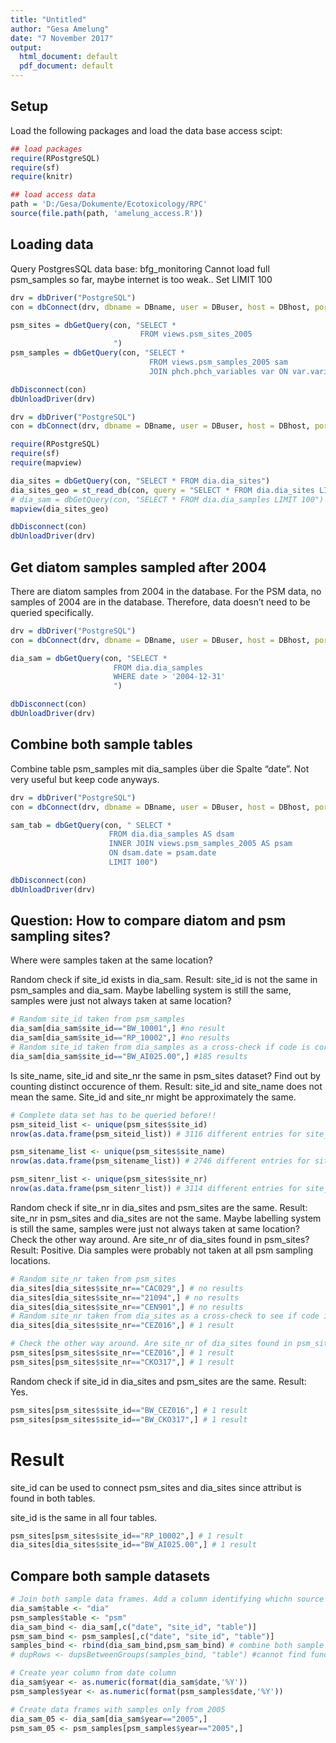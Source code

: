 ```yaml
---
title: "Untitled"
author: "Gesa Amelung"
date: "7 November 2017"
output:
  html_document: default
  pdf_document: default
---
```


## Setup

Load the following packages and load the data base access scipt:

```r
## load packages
require(RPostgreSQL)
require(sf)
require(knitr)

## load access data
path = 'D:/Gesa/Dokumente/Ecotoxicology/RPC'
source(file.path(path, 'amelung_access.R'))

```

## Loading data

Query PostgresSQL data base: bfg_monitoring
Cannot load full psm_samples so far, maybe internet is too weak.. Set LIMIT 100

```r
drv = dbDriver("PostgreSQL")
con = dbConnect(drv, dbname = DBname, user = DBuser, host = DBhost, port = DBport, password = DBpassword)

psm_sites = dbGetQuery(con, "SELECT *
                             FROM views.psm_sites_2005
                       ")
psm_samples = dbGetQuery(con, "SELECT *
                               FROM views.psm_samples_2005 sam
                               JOIN phch.phch_variables var ON var.variable_id = sam.variable_id LIMIT 1000")

dbDisconnect(con)
dbUnloadDriver(drv)
```

```r
drv = dbDriver("PostgreSQL")
con = dbConnect(drv, dbname = DBname, user = DBuser, host = DBhost, port = DBport, password = DBpassword)

require(RPostgreSQL)
require(sf)
require(mapview)

dia_sites = dbGetQuery(con, "SELECT * FROM dia.dia_sites")
dia_sites_geo = st_read_db(con, query = "SELECT * FROM dia.dia_sites LIMIT 10")
# dia_sam = dbGetQuery(con, "SELECT * FROM dia.dia_samples LIMIT 100")
mapview(dia_sites_geo)

dbDisconnect(con)
dbUnloadDriver(drv)
```

## Get  diatom samples sampled after 2004

There are diatom samples from 2004 in the database. For the PSM data, no samples of 2004 are in the database. Therefore, data doesn't need to be queried specifically.

```r
drv = dbDriver("PostgreSQL")
con = dbConnect(drv, dbname = DBname, user = DBuser, host = DBhost, port = DBport, password = DBpassword)

dia_sam = dbGetQuery(con, "SELECT *
                       FROM dia.dia_samples
                       WHERE date > '2004-12-31'
                       ")

dbDisconnect(con)
dbUnloadDriver(drv)
```

## Combine both sample tables

Combine table psm_samples mit dia_samples über die Spalte "date".
Not very useful but keep code anyways.

```r
drv = dbDriver("PostgreSQL")
con = dbConnect(drv, dbname = DBname, user = DBuser, host = DBhost, port = DBport, password = DBpassword)

sam_tab = dbGetQuery(con, " SELECT * 
                      FROM dia.dia_samples AS dsam
                      INNER JOIN views.psm_samples_2005 AS psam
                      ON dsam.date = psam.date
                      LIMIT 100")

dbDisconnect(con)
dbUnloadDriver(drv)
```

## Question: How to compare diatom and psm sampling sites?
Where were samples taken at the same location?

Random check if site_id exists in dia_sam.
Result: site_id is not the same in psm_samples and dia_sam.
Maybe labelling system is still the same, samples were just not always taken at same location?
```r
# Random site_id taken from psm_samples
dia_sam[dia_sam$site_id=="BW_10001",] #no result
dia_sam[dia_sam$site_id=="RP_10002",] #no results
# Random site_id taken from dia_samples as a cross-check if code is correct.
dia_sam[dia_sam$site_id=="BW_AI025.00",] #185 results

```
Is site_name, site_id and site_nr the same in psm_sites dataset? 
Find out by counting distinct occurence of them.
Result: site_id and site_name does not mean the same.
Site_id and site_nr might be approximately the same.
``` r
# Complete data set has to be queried before!!
psm_siteid_list <- unique(psm_sites$site_id)
nrow(as.data.frame(psm_siteid_list)) # 3116 different entries for site_id in psm_sites

psm_sitename_list <- unique(psm_sites$site_name)
nrow(as.data.frame(psm_sitename_list)) # 2746 different entries for site_name in psm_sites

psm_sitenr_list <- unique(psm_sites$site_nr)
nrow(as.data.frame(psm_sitenr_list)) # 3114 different entries for site_nr in psm_sites

```

Random check if site_nr in dia_sites and psm_sites are the same.
Result: site_nr in psm_sites and dia_sites are not the same.
Maybe labelling system is still the same, samples were just not always taken at same location?
Check the other way around. Are site_nr of dia_sites found in psm_sites?
Result: Positive. Dia samples were probably not taken at all psm sampling locations.
```r
# Random site_nr taken from psm_sites
dia_sites[dia_sites$site_nr=="CAC029",] # no results
dia_sites[dia_sites$site_nr=="21094",] # no results
dia_sites[dia_sites$site_nr=="CEN901",] # no results
# Random site_nr taken from dia_sites as a cross-check to see if code is correct.
dia_sites[dia_sites$site_nr=="CEZ016",] # 1 result

# Check the other way around. Are site_nr of dia_sites found in psm_sites?
psm_sites[psm_sites$site_nr=="CEZ016",] # 1 result 
psm_sites[psm_sites$site_nr=="CKO317",] # 1 result
```

Random check if site_id in dia_sites and psm_sites are the same.
Result: Yes.
``` r
psm_sites[psm_sites$site_id=="BW_CEZ016",] # 1 result
psm_sites[psm_sites$site_id=="BW_CKO317",] # 1 result

```
# Result
site_id can be used to connect psm_sites and dia_sites since attribut is found in both tables.

site_id is the same in all four tables.
``` r
psm_sites[psm_sites$site_id=="RP_10002",] # 1 result
dia_sites[dia_sites$site_id=="BW_AI025.00",] # 1 result
```

## Compare both sample datasets
``` r
# Join both sample data frames. Add a column identifying whichn source each row comes from.
dia_sam$table <- "dia"
psm_samples$table <- "psm"
dia_sam_bind <- dia_sam[,c("date", "site_id", "table")]
psm_sam_bind <- psm_samples[,c("date", "site_id", "table")]
samples_bind <- rbind(dia_sam_bind,psm_sam_bind) # combine both sample tables
# dupRows <- dupsBetweenGroups(samples_bind, "table") #cannot find function

```

``` r
# Create year column from date column
dia_sam$year <- as.numeric(format(dia_sam$date,'%Y'))
psm_samples$year <- as.numeric(format(psm_samples$date,'%Y'))

# Create data frames with samples only from 2005
dia_sam_05 <- dia_sam[dia_sam$year=="2005",]
psm_sam_05 <- psm_samples[psm_samples$year=="2005",]
```

